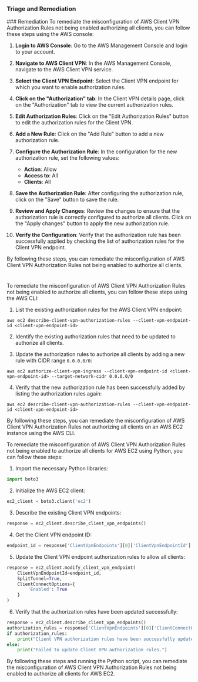 
### Triage and Remediation
<Tabs>
<Tab title='Remediation'>
### Remediation

<AccordionGroup>
<Accordion title='Using Console' defaultOpen='true'>
To remediate the misconfiguration of AWS Client VPN Authorization Rules not being enabled authorizing all clients, you can follow these steps using the AWS console:

1. **Login to AWS Console**: Go to the AWS Management Console and login to your account.

2. **Navigate to AWS Client VPN**: In the AWS Management Console, navigate to the AWS Client VPN service.

3. **Select the Client VPN Endpoint**: Select the Client VPN endpoint for which you want to enable authorization rules.

4. **Click on the "Authorization" tab**: In the Client VPN details page, click on the "Authorization" tab to view the current authorization rules.

5. **Edit Authorization Rules**: Click on the "Edit Authorization Rules" button to edit the authorization rules for the Client VPN.

6. **Add a New Rule**: Click on the "Add Rule" button to add a new authorization rule.

7. **Configure the Authorization Rule**: In the configuration for the new authorization rule, set the following values:
   - **Action**: Allow
   - **Access to**: All
   - **Clients**: All

8. **Save the Authorization Rule**: After configuring the authorization rule, click on the "Save" button to save the rule.

9. **Review and Apply Changes**: Review the changes to ensure that the authorization rule is correctly configured to authorize all clients. Click on the "Apply changes" button to apply the new authorization rule.

10. **Verify the Configuration**: Verify that the authorization rule has been successfully applied by checking the list of authorization rules for the Client VPN endpoint.

By following these steps, you can remediate the misconfiguration of AWS Client VPN Authorization Rules not being enabled to authorize all clients.

#
</Accordion>

<Accordion title='Using CLI'>
To remediate the misconfiguration of AWS Client VPN Authorization Rules not being enabled to authorize all clients, you can follow these steps using the AWS CLI:

1. List the existing authorization rules for the AWS Client VPN endpoint:
```
aws ec2 describe-client-vpn-authorization-rules --client-vpn-endpoint-id <client-vpn-endpoint-id>
```

2. Identify the existing authorization rules that need to be updated to authorize all clients.

3. Update the authorization rules to authorize all clients by adding a new rule with CIDR range `0.0.0.0/0`:
```
aws ec2 authorize-client-vpn-ingress --client-vpn-endpoint-id <client-vpn-endpoint-id> --target-network-cidr 0.0.0.0/0
```

4. Verify that the new authorization rule has been successfully added by listing the authorization rules again:
```
aws ec2 describe-client-vpn-authorization-rules --client-vpn-endpoint-id <client-vpn-endpoint-id>
```

By following these steps, you can remediate the misconfiguration of AWS Client VPN Authorization Rules not authorizing all clients on an AWS EC2 instance using the AWS CLI.
</Accordion>

<Accordion title='Using Python'>
To remediate the misconfiguration of AWS Client VPN Authorization Rules not being enabled to authorize all clients for AWS EC2 using Python, you can follow these steps:

1. Import the necessary Python libraries:
```python
import boto3
```

2. Initialize the AWS EC2 client:
```python
ec2_client = boto3.client('ec2')
```

3. Describe the existing Client VPN endpoints:
```python
response = ec2_client.describe_client_vpn_endpoints()
```

4. Get the Client VPN endpoint ID:
```python
endpoint_id = response['ClientVpnEndpoints'][0]['ClientVpnEndpointId']
```

5. Update the Client VPN endpoint authorization rules to allow all clients:
```python
response = ec2_client.modify_client_vpn_endpoint(
    ClientVpnEndpointId=endpoint_id,
    SplitTunnel=True,
    ClientConnectOptions={
        'Enabled': True
    }
)
```

6. Verify that the authorization rules have been updated successfully:
```python
response = ec2_client.describe_client_vpn_endpoints()
authorization_rules = response['ClientVpnEndpoints'][0]['ClientConnectOptions']['Enabled']
if authorization_rules:
    print("Client VPN authorization rules have been successfully updated to allow all clients.")
else:
    print("Failed to update Client VPN authorization rules.")
```

By following these steps and running the Python script, you can remediate the misconfiguration of AWS Client VPN Authorization Rules not being enabled to authorize all clients for AWS EC2.
</Accordion>

</AccordionGroup>
</Tab>
</Tabs>
